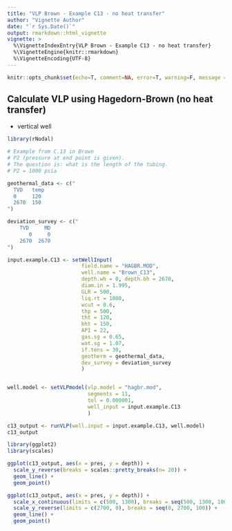 ---
title: "VLP Brown - Example C13 - no heat transfer"
author: "Vignette Author"
date: "`r Sys.Date()`"
output: rmarkdown::html_vignette
vignette: >
  %\VignetteIndexEntry{VLP Brown - Example C13 - no heat transfer}
  %\VignetteEngine{knitr::rmarkdown}
  %\VignetteEncoding{UTF-8}
---

```{r setup, include=F, error=T, message=F, warning=F}
knitr::opts_chunk$set(echo=T, comment=NA, error=T, warning=F, message = F, fig.align = 'center')
```


## Calculate VLP using Hagedorn-Brown (no heat transfer)
* vertical well


```{r rows.print=30}
library(rNodal)

# Example from C.13 in Brown
# P2 (pressure at end point is given). 
# The question is: what is the length of the tubing.
# P2 = 1000 psia

geothermal_data <- c("
  TVD   temp
  0     120
  2670  150
")

deviation_survey <- c("
    TVD     MD
       0     0
    2670  2670
")

input.example.C13 <- setWellInput(
                        field.name = "HAGBR.MOD", 
                        well.name = "Brown_C13", 
                        depth.wh = 0, depth.bh = 2670, 
                        diam.in = 1.995, 
                        GLR = 500, 
                        liq.rt = 1000, 
                        wcut = 0.6, 
                        thp = 500, 
                        tht = 120, 
                        bht = 150, 
                        API = 22, 
                        gas.sg = 0.65, 
                        wat.sg = 1.07, 
                        if.tens = 30,
                        geotherm = geothermal_data,
                        dev_survey = deviation_survey
                        )


well.model <- setVLPmodel(vlp.model = "hagbr.mod", 
                          segments = 11, 
                          tol = 0.000001,
                          well_input = input.example.C13
                          )

c13_output <- runVLP(well.input = input.example.C13, well.model)
c13_output
```

```{r, fig.height=6, fig.width=6}
library(ggplot2)
library(scales)

ggplot(c13_output, aes(x = pres, y = depth)) +
  scale_y_reverse(breaks = scales::pretty_breaks(n= 20)) +
  geom_line() +
  geom_point()

ggplot(c13_output, aes(x = pres, y = depth)) +
  scale_x_continuous(limits = c(500, 1300), breaks = seq(500, 1300, 100)) +
  scale_y_reverse(limits = c(2700, 0), breaks = seq(0, 2700, 100)) +
  geom_line() +
  geom_point()

```

